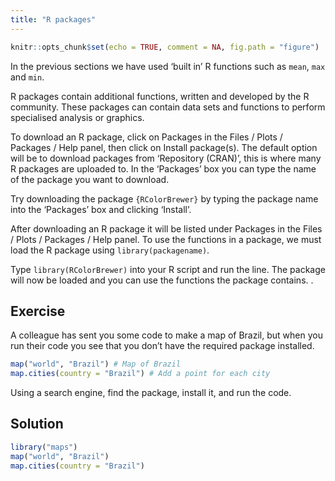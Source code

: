 ```yaml
---
title: "R packages"
---
```


```r
knitr::opts_chunk$set(echo = TRUE, comment = NA, fig.path = "figure")
```


In the previous sections we have used 'built in' R functions such as `mean`, `max` and `min`. 

R packages contain additional functions, written and developed by the R community. These packages can contain data sets and functions to perform specialised analysis or graphics. 

To download an R package, click on Packages in the Files / Plots / Packages / Help panel, then click on Install package(s). The default option will be to download packages from ‘Repository (CRAN)’, this is where many R packages are uploaded to. In the ‘Packages’ box you can type the name of the package you want to download. 

Try downloading the package `{RColorBrewer}` by typing the package name into the ‘Packages’ box and clicking ‘Install’. 

After downloading an R package it will be listed under Packages in the Files / Plots / Packages / Help panel. To use the functions in a package, we must load the R package using `library(packagename)`.

Type `library(RColorBrewer)` into your R script and run the line. The package will now be loaded and you can use the functions the package contains. .

::: {.callout-note icon="false}

## Exercise

A colleague has sent you some code to make a map of Brazil, but when you run their code you see that you don't have the required package installed. 
```r
map("world", "Brazil") # Map of Brazil
map.cities(country = "Brazil") # Add a point for each city
```

Using a search engine, find the package, install it, and run the code.
:::

::: {.callout-note collapse="true" icon="false}
## Solution

```r
library("maps")
map("world", "Brazil")
map.cities(country = "Brazil")
```

:::
